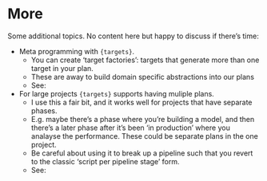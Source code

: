 # More

Some additional topics. No content here but happy to discuss if there's time:

  - Meta programming with `{targets}`.
    - You can create 'target factories': targets that generate more than one target in your plan.
    - These are away to build domain specific abstractions into our plans
    - See: [](https://wlandau.github.io/targetopia/contributing.html)

  - For large projects `{targets}` supports having muliple plans.
    - I use this a fair bit, and it works well for projects that have separate phases.
    - E.g. maybe there's a phase where you're building a model, and then there's a later phase after it's been 'in production' where you analayse the performance. These could be separate plans in the one project.
    - Be careful about using it to break up a pipeline such that you revert to the classic 'script per pipeline stage' form.
    - See: [](https://books.ropensci.org/targets/projects.html#multiple-projects)
